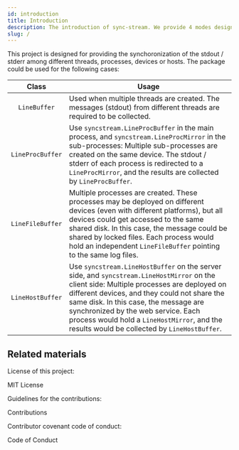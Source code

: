 ```yaml
---
id: introduction
title: Introduction
description: The introduction of sync-stream. We provide 4 modes designed for different cases.
slug: /
---
```



This project is designed for providing the synchoronization of the stdout / stderr among different threads, processes, devices or hosts. The package could be used for the following cases:

|  Class  |  <center>Usage</center>  |
| :-----: | :------ |
| `LineBuffer` | Used when multiple threads are created. The messages (stdout) from different threads are required to be collected.
| `LineProcBuffer` | Use `syncstream.LineProcBuffer` in the main process, and `syncstream.LineProcMirror` in the sub-processes: Multiple sub-processes are created on the same device. The stdout / stderr of each process is redirected to a `LineProcMirror`, and the results are collected by `LineProcBuffer`. |
| `LineFileBuffer` | Multiple processes are created. These processes may be deployed on different devices (even with different platforms), but all devices could get accessed to the same shared disk. In this case, the message could be shared by locked files. Each process would hold an independent `LineFileBuffer` pointing to the same log files. |
| `LineHostBuffer` | Use `syncstream.LineHostBuffer` on the server side, and `syncstream.LineHostMirror` on the client side: Multiple processes are deployed on different devices, and they could not share the same disk. In this case, the message are synchronized by the web service. Each process would hold a `LineHostMirror`, and the results would be collected by `LineHostBuffer`. |

## Related materials

License of this project:

<p>
  <DarkButton to="https://github.com/cainmagi/sync-stream/blob/main/LICENSE" icon={octLaw16}>
    MIT License
  </DarkButton>
</p>

Guidelines for the contributions:

<p>
  <DarkButton to="https://github.com/cainmagi/sync-stream/blob/main/CONTRIBUTING.md" icon={octRepoForked16}>
    Contributions
  </DarkButton>
</p>

Contributor covenant code of conduct:

<p>
  <DarkButton to="https://github.com/cainmagi/sync-stream/blob/main/CODE_OF_CONDUCT.md" icon={octShareAndroid16}>
    Code of Conduct
  </DarkButton>
</p>
